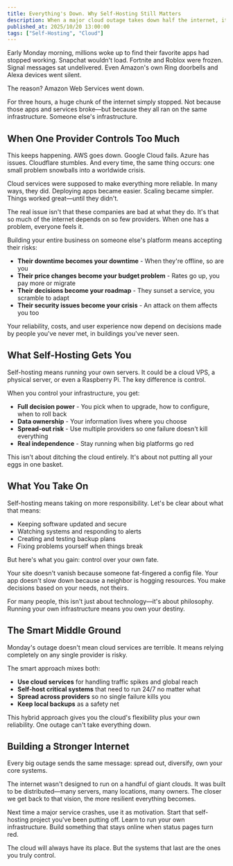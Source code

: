 ```yaml
---
title: Everything's Down. Why Self-Hosting Still Matters
description: When a major cloud outage takes down half the internet, it's a wake-up call about who really controls your infrastructure.
published_at: 2025/10/20 13:00:00
tags: ["Self-Hosting", "Cloud"]
---
```


Early Monday morning, millions woke up to find their favorite apps had stopped working. Snapchat wouldn't load. Fortnite and Roblox were frozen. Signal messages sat undelivered. Even Amazon's own Ring doorbells and Alexa devices went silent.

The reason? Amazon Web Services went down.

For three hours, a huge chunk of the internet simply stopped. Not because those apps and services broke—but because they all ran on the same infrastructure. Someone else's infrastructure.

## When One Provider Controls Too Much

This keeps happening. AWS goes down. Google Cloud fails. Azure has issues. Cloudflare stumbles. And every time, the same thing occurs: one small problem snowballs into a worldwide crisis.

Cloud services were supposed to make everything more reliable. In many ways, they did. Deploying apps became easier. Scaling became simpler. Things worked great—until they didn't.

The real issue isn't that these companies are bad at what they do. It's that so much of the internet depends on so few providers. When one has a problem, everyone feels it.

Building your entire business on someone else's platform means accepting their risks:

- **Their downtime becomes your downtime** - When they're offline, so are you
- **Their price changes become your budget problem** - Rates go up, you pay more or migrate
- **Their decisions become your roadmap** - They sunset a service, you scramble to adapt
- **Their security issues become your crisis** - An attack on them affects you too

Your reliability, costs, and user experience now depend on decisions made by people you've never met, in buildings you've never seen.

## What Self-Hosting Gets You

Self-hosting means running your own servers. It could be a cloud VPS, a physical server, or even a Raspberry Pi. The key difference is control.

When you control your infrastructure, you get:

- **Full decision power** - You pick when to upgrade, how to configure, when to roll back
- **Data ownership** - Your information lives where you choose
- **Spread-out risk** - Use multiple providers so one failure doesn't kill everything
- **Real independence** - Stay running when big platforms go red

This isn't about ditching the cloud entirely. It's about not putting all your eggs in one basket.

## What You Take On

Self-hosting means taking on more responsibility. Let's be clear about what that means:

- Keeping software updated and secure
- Watching systems and responding to alerts
- Creating and testing backup plans
- Fixing problems yourself when things break

But here's what you gain: control over your own fate.

Your site doesn't vanish because someone fat-fingered a config file. Your app doesn't slow down because a neighbor is hogging resources. You make decisions based on your needs, not theirs.

For many people, this isn't just about technology—it's about philosophy. Running your own infrastructure means you own your destiny.

## The Smart Middle Ground

Monday's outage doesn't mean cloud services are terrible. It means relying completely on any single provider is risky.

The smart approach mixes both:

- **Use cloud services** for handling traffic spikes and global reach
- **Self-host critical systems** that need to run 24/7 no matter what
- **Spread across providers** so no single failure kills you
- **Keep local backups** as a safety net

This hybrid approach gives you the cloud's flexibility plus your own reliability. One outage can't take everything down.

## Building a Stronger Internet

Every big outage sends the same message: spread out, diversify, own your core systems.

The internet wasn't designed to run on a handful of giant clouds. It was built to be distributed—many servers, many locations, many owners. The closer we get back to that vision, the more resilient everything becomes.

Next time a major service crashes, use it as motivation. Start that self-hosting project you've been putting off. Learn to run your own infrastructure. Build something that stays online when status pages turn red.

The cloud will always have its place. But the systems that last are the ones you truly control.

